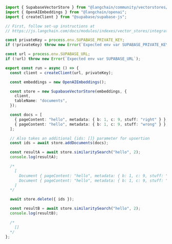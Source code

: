 ```typescript
import { SupabaseVectorStore } from "@langchain/community/vectorstores/supabase";
import { OpenAIEmbeddings } from "@langchain/openai";
import { createClient } from "@supabase/supabase-js";

// First, follow set-up instructions at
// https://js.langchain.com/docs/modules/indexes/vector_stores/integrations/supabase

const privateKey = process.env.SUPABASE_PRIVATE_KEY;
if (!privateKey) throw new Error(`Expected env var SUPABASE_PRIVATE_KEY`);

const url = process.env.SUPABASE_URL;
if (!url) throw new Error(`Expected env var SUPABASE_URL`);

export const run = async () => {
  const client = createClient(url, privateKey);

  const embeddings = new OpenAIEmbeddings();

  const store = new SupabaseVectorStore(embeddings, {
    client,
    tableName: "documents",
  });

  const docs = [
    { pageContent: "hello", metadata: { b: 1, c: 9, stuff: "right" } },
    { pageContent: "hello", metadata: { b: 1, c: 9, stuff: "wrong" } },
  ];

  // Also takes an additional {ids: []} parameter for upsertion
  const ids = await store.addDocuments(docs);

  const resultA = await store.similaritySearch("hello", 2);
  console.log(resultA);

  /*
    [
      Document { pageContent: "hello", metadata: { b: 1, c: 9, stuff: "right" } },
      Document { pageContent: "hello", metadata: { b: 1, c: 9, stuff: "wrong" } },
    ]
  */

  await store.delete({ ids });

  const resultB = await store.similaritySearch("hello", 2);
  console.log(resultB);

  /*
    []
  */
};
```